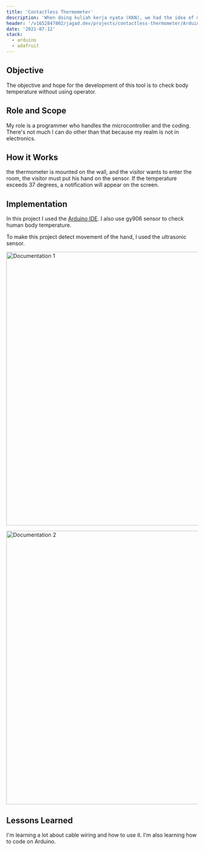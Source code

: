 ---
title: 'Contactless Thermometer'
description: 'When doing kuliah kerja nyata (KKN), we had the idea of making a thermometer without an operator for the government office using a microcontroller.'
header: '/v1652847802/jagad.dev/projects/contactless-thermometer/Arduino_egk7xg.png'
date: '2021-07-12'
stack:
  - arduino
  - adafruit
---

## Objective

The objective and hope for the development of this tool is to check body temperature without using operator.

## Role and Scope

My role is a programmer who handles the microcontroller and the coding. There's not much I can do other than that because my realm is not in electronics.

## How it Works

the thermometer is mounted on the wall, and the visitor wants to enter the room, the visitor must put his hand on the sensor. If the temperature exceeds 37 degrees, a notification will appear on the screen.

## Implementation

In this project I used the [Arduino IDE](https://www.arduino.cc/en/). I also use gy906 sensor to check human body temperature.

To make this project detect movement of the hand, I used the ultrasonic sensor.

<Image
  alt='Documentation 1'
  src='/v1649566104/jagad.dev/projects/contactless-thermometer/contactless_thermometer_documentation_1_jaeq30.jpg'
  width='1280'
  height='720'
/>

<Image
  alt='Documentation 2'
  src='/v1649566103/jagad.dev/projects/contactless-thermometer/contactless_thermometer_documentation_2_tedur5.jpg'
  width='1280'
  height='720'
/>

## Lessons Learned

I'm learning a lot about cable wiring and how to use it. I'm also learning how to code on Arduino.
